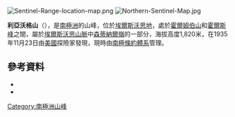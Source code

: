 [[Image:Sentinel-Range-location-map.png|thumb]]
[[Image:Northern-Sentinel-Map.jpg|thumb]]

{{Coord|77|22|S|86|29|W|source:GNIS|display=title}}

'''利亞沃格山'''（{{lang-en|Mount Liavaag}}），是[[南極洲|南極洲]]的山峰，位於[[埃爾斯沃思地|埃爾斯沃思地]]，處於[[霍爾姆伯山|霍爾姆伯山]]和[[霍爾斯峰|霍爾斯峰]]之間，屬於[[埃爾斯沃思山脈|埃爾斯沃思山脈]]中[[森蒂納爾嶺|森蒂納爾嶺]]的一部分，海拔高度1,820米，在1935年11月23日由[[美國|美國]]探險家發現，現時由[[南極條約體系|南極條約體系]]管理。

==參考資料==
*{{cite gnis | type = antarid | id = 8794| name = Mount Liavaag | accessdate = 2013-06-13}}
*{{usgs-gazetteer|id=8794}}

{{DEFAULTSORT:Mount Liavaag}}
[[Category:南極洲山峰|Category:南極洲山峰]]


{{EllsworthLand-geo-stub}}